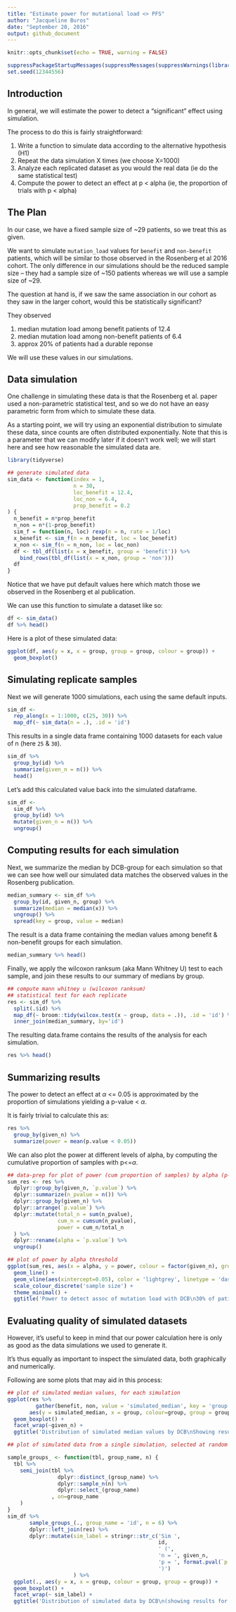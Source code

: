 ```yaml
---
title: "Estimate power for mutational load <> PFS"
author: "Jacqueline Buros"
date: "September 20, 2016"
output: github_document
---
```


```r
knitr::opts_chunk$set(echo = TRUE, warning = FALSE)
```

```r
suppressPackageStartupMessages(suppressMessages(suppressWarnings(library(tidyverse))))
set.seed(12344556)
```

## Introduction

In general, we will estimate the power to detect a "significant" effect 
using simulation.

The process to do this is fairly straightforward:

1. Write a function to simulate data according to the alternative hypothesis (H1)
2. Repeat the data simulation X times (we choose X=1000)
3. Analyze each replicated dataset as you would the real data (ie do the same statistical test)
4. Compute the power to detect an effect at p < alpha (ie, the proportion of trials with p < alpha)

## The Plan

In our case, we have a fixed sample size of ~29 patients, so we treat this as given.

We want to simulate `mutation_load` values for `benefit` and `non-benefit` patients, which will be similar to those observed in the Rosenberg et al 2016 cohort. The only difference in our simulations should be the reduced sample size -- they had a sample size of ~150 patients whereas we will use a sample size of ~29.

The question at hand is, if we saw the same association in our cohort as they saw in the larger cohort, would this be statistically significant?

They observed

  1. median mutation load among benefit patients of 12.4
  2. median mutation load among non-benefit patients of 6.4
  3. approx 20% of patients had a durable reponse

We will use these values in our simulations.

## Data simulation

One challenge in simulating these data is that the Rosenberg et al. paper used a non-parametric statistical test, and so we do not have an easy parametric form from which to simulate these data. 

As a starting point, we will try using an exponential distribution to simulate these data, since counts are often distributed exponentially. Note that this is a parameter that we can modify later if it doesn't work well; we will start here and see how reasonable the simulated data are.

```r
library(tidyverse)

## generate simulated data 
sim_data <- function(index = 1, 
                     n = 30,
                     loc_benefit = 12.4,
                     loc_non = 6.4,
                     prop_benefit = 0.2
) {
  n_benefit = n*prop_benefit
  n_non = n*(1-prop_benefit)
  sim_f = function(n, loc) rexp(n = n, rate = 1/loc)
  x_benefit <- sim_f(n = n_benefit, loc = loc_benefit)
  x_non <- sim_f(n = n_non, loc = loc_non)
  df <- tbl_df(list(x = x_benefit, group = 'benefit')) %>%
    bind_rows(tbl_df(list(x = x_non, group = 'non')))
  df
}
```

Notice that we have put default values here which match those we observed in the Rosenberg et al publication.

We can use this function to simulate a dataset like so:

```r
df <- sim_data()
df %>% head()
```

Here is a plot of these simulated data:
```r
ggplot(df, aes(y = x, x = group, group = group, colour = group)) +
  geom_boxplot()
```

## Simulating replicate samples

Next we will generate 1000 simulations, each using the same default inputs.

```r
sim_df <- 
  rep_along(x = 1:1000, c(25, 30)) %>%
  map_df(~ sim_data(n = .), .id = 'id')
```

This results in a single data frame containing 1000 datasets for each value of n (here `25` & `30`).

```r
sim_df %>%
  group_by(id) %>%
  summarize(given_n = n()) %>%
  head()
```

Let's add this calculated value back into the simulated dataframe.

```r
sim_df <- 
  sim_df %>%
  group_by(id) %>%
  mutate(given_n = n()) %>%
  ungroup()
```

## Computing results for each simulation

Next, we summarize the median by DCB-group for each simulation so that we can see how well our simulated data matches the observed values in the Rosenberg publication.

```r
median_summary <- sim_df %>%
  group_by(id, given_n, group) %>%
  summarize(median = median(x)) %>% 
  ungroup() %>%
  spread(key = group, value = median)
```

The result is a data frame containing the median values among benefit & non-benefit groups 
for each simulation.

```r
median_summary %>% head()
```

Finally, we apply the wilcoxon ranksum (aka Mann Whitney U) test to each sample, and join these results to our summary of medians by group.

```r
## compute mann whitney u (wilcoxon ranksum) 
## statistical test for each replicate
res <- sim_df %>%
  split(.$id) %>%
  map_df(~ broom::tidy(wilcox.test(x ~ group, data = .)), .id = 'id') %>%
  inner_join(median_summary, by='id')
```

The resulting data.frame contains the results of the analysis for each simulation.

```r
res %>% head()
```

## Summarizing results

The power to detect an effect at $\alpha$ <= 0.05 is approximated by the proportion of simulations yielding a p-value < $\alpha$.

It is fairly trivial to calculate this as:

```r
res %>% 
  group_by(given_n) %>%
  summarize(power = mean(p.value < 0.05))
```

We can also plot the power at different levels of alpha, by computing the cumulative proportion of samples with p<=$\alpha$.

```r
## data-prep for plot of power (cum proportion of samples) by alpha (p-value threshold)
sum_res <- res %>%
  dplyr::group_by(given_n, `p.value`) %>%
  dplyr::summarize(n_pvalue = n()) %>%
  dplyr::group_by(given_n) %>%
  dplyr::arrange(`p.value`) %>%
  dplyr::mutate(total_n = sum(n_pvalue),
                cum_n = cumsum(n_pvalue),
                power = cum_n/total_n
  ) %>%
  dplyr::rename(alpha = `p.value`) %>%
  ungroup()

## plot of power by alpha threshold
ggplot(sum_res, aes(x = alpha, y = power, colour = factor(given_n), group = factor(given_n))) + 
  geom_line() + 
  geom_vline(aes(xintercept=0.05), color = 'lightgrey', linetype = 'dashed') +
  scale_colour_discrete('sample size') +
  theme_minimal() +
  ggtitle('Power to detect assoc of mutation load with DCB\n30% of patients benefited, and median load = 12.4 vs 6.4')
```

## Evaluating quality of simulated datasets

However, it's useful to keep in mind that our power calculation here is only as good as the data simulations we used to generate it.

It's thus equally as important to inspect the simulated data, both graphically and numerically.

Following are some plots that may aid in this process:

```r
## plot of simulated median values, for each simulation
ggplot(res %>% 
         gather(benefit, non, value = 'simulated_median', key = 'group'),
       aes(y = simulated_median, x = group, colour=group, group = group)) + 
  geom_boxplot() +
  facet_wrap(~given_n) +
  ggtitle('Distribution of simulated median values by DCB\nShowing results for n=1000 simulations')
```

```r
## plot of simulated data from a single simulation, selected at random

sample_groups_ <- function(tbl, group_name, n) {
  tbl %>% 
    semi_join(tbl %>%
                dplyr::distinct_(group_name) %>% 
                dplyr::sample_n(n) %>% 
                dplyr::select_(group_name)
              , on=group_name
    )
}
sim_df %>%
       sample_groups_(., group_name = 'id', n = 6) %>%
       dplyr::left_join(res) %>%
       dplyr::mutate(sim_label = stringr::str_c('Sim ',
                                                id,
                                                ' (',
                                                'n = ', given_n,
                                                'p = ', format.pval(`p.value`, digits = 2),
                                                ')')
                     ) %>%
  ggplot(., aes(y = x, x = group, colour = group, group = group)) + 
  geom_boxplot() +
  facet_wrap(~ sim_label) +
  ggtitle('Distribution of simulated data by DCB\n(showing results for 6 simulations selected at random)')
```

